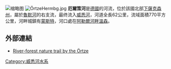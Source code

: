 [[File:Örtze.png|缩略图]]
[[Image:ÖrtzeHermbg.jpg|right]]
'''厄爾策河'''是[[德國|德國]]的河流，位於該國北部[[下薩克森州|下薩克森州]]，屬於[[魯默河|魯默河]]的右支流，最终流入[[威悉河|威悉河]]，河道全長62公里，流域面積770平方公里，河畔城鎮有[[蒙斯特_(下薩克森州)|蒙斯特]]，河口處在[[阿勒爾河畔溫森|阿勒爾河畔溫森]]。

==外部連結==
* [http://www.mueden-oertze.de/radfahren/flusswald.html River-forest nature trail by the Örtze] {{Wayback|url=http://www.mueden-oertze.de/radfahren/flusswald.html |date=20090815183557 }}

{{Germany-geo-stub}}
[[Category:威悉河水系|Category:威悉河水系]]